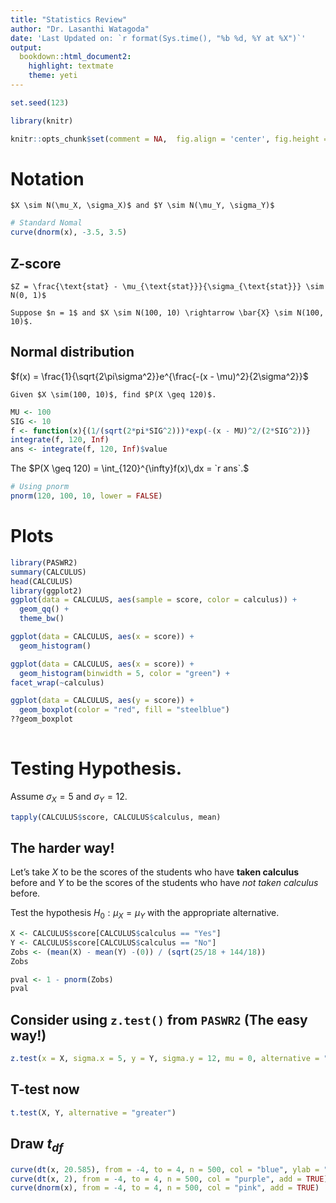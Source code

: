 ```yaml
---
title: "Statistics Review"
author: "Dr. Lasanthi Watagoda"
date: 'Last Updated on: `r format(Sys.time(), "%b %d, %Y at %X")`'
output:
  bookdown::html_document2:
    highlight: textmate
    theme: yeti
---
```


```r

set.seed(123)

library(knitr)

knitr::opts_chunk$set(comment = NA,  fig.align = 'center', fig.height = 5, fig.width = 5, warning = FALSE, message = FALSE, tidy.opts=list(blank = TRUE, width.cutoff= 75))

```

# Notation

```definition
$X \sim N(\mu_X, \sigma_X)$ and $Y \sim N(\mu_Y, \sigma_Y)$
```

```r
# Standard Nomal
curve(dnorm(x), -3.5, 3.5)
```

## Z-score

```definition

$Z = \frac{\text{stat} - \mu_{\text{stat}}}{\sigma_{\text{stat}}} \sim N(0, 1)$
```

```example
Suppose $n = 1$ and $X \sim N(100, 10) \rightarrow \bar{X} \sim N(100, 10)$.
```

## Normal distribution

$f(x) = \frac{1}{\sqrt{2\pi\sigma^2}}e^{\frac{-(x - \mu)^2}{2\sigma^2}}$

```example
Given $X \sim(100, 10)$, find $P(X \geq 120)$.
```

```r
MU <- 100
SIG <- 10
f <- function(x){(1/(sqrt(2*pi*SIG^2)))*exp(-(x - MU)^2/(2*SIG^2))}
integrate(f, 120, Inf)
ans <- integrate(f, 120, Inf)$value
```

The $P(X \geq 120) = \int_{120}^{\infty}f(x)\,dx = `r ans`.$

```r
# Using pnorm
pnorm(120, 100, 10, lower = FALSE)
```

# Plots

```r
library(PASWR2)
summary(CALCULUS)
head(CALCULUS)
library(ggplot2)
ggplot(data = CALCULUS, aes(sample = score, color = calculus)) + 
  geom_qq() + 
  theme_bw()
```



```r
ggplot(data = CALCULUS, aes(x = score)) + 
  geom_histogram() 

```

```r
ggplot(data = CALCULUS, aes(x = score)) + 
  geom_histogram(binwidth = 5, color = "green") + 
facet_wrap(~calculus)
```


```r
ggplot(data = CALCULUS, aes(y = score)) + 
  geom_boxplot(color = "red", fill = "steelblue")
??geom_boxplot
  
```


# Testing Hypothesis.

Assume $\sigma_X = 5$ and $\sigma_Y=12$.



<!-- # TidyVerse
#library(dplyr)
#CALCULUS %>%
#  group_by(calculus) %>%
#  summarize(MeanScore = mean(score))
# sigX = 5, sigY = 12 -->




```r

tapply(CALCULUS$score, CALCULUS$calculus, mean)

```


## The harder way!

Let's take $X$ to be the scores of the students who have **taken calculus** before and $Y$ to be the scores of the students who have *not taken calculus* before.

Test the hypothesis $H_0: \mu_X = \mu_Y$ with the appropriate alternative.

```r
X <- CALCULUS$score[CALCULUS$calculus == "Yes"]
Y <- CALCULUS$score[CALCULUS$calculus == "No"]
Zobs <- (mean(X) - mean(Y) -(0)) / (sqrt(25/18 + 144/18))
Zobs

pval <- 1 - pnorm(Zobs)
pval
```

## Consider using `z.test()` from `PASWR2` (The easy way!)

```r
z.test(x = X, sigma.x = 5, y = Y, sigma.y = 12, mu = 0, alternative = "greater")
```

## T-test now

```r
t.test(X, Y, alternative = "greater")

```
<!--
# Discuss: Why is the alternative "less" now...
t.test(score ~ calculus, data = CALCULUS, alternative = "less")
-->

## Draw $t_{df}$

```r
curve(dt(x, 20.585), from = -4, to = 4, n = 500, col = "blue", ylab = "")
curve(dt(x, 2), from = -4, to = 4, n = 500, col = "purple", add = TRUE)
curve(dnorm(x), from = -4, to = 4, n = 500, col = "pink", add = TRUE)
```











<!--
## Randomization test

#### Distribute Cards and go through example before this code {-}

```r
obsDIFF <- diff(tapply(CALCULUS$score, CALCULUS$calculus, mean))
obsDIFF
R <- 1000
TS <- numeric(R)
set.seed(123)
for(i in 1:R){
  index <- sample(length(CALCULUS$score), 18, replace = FALSE)
  TS[i] <- mean(CALCULUS$score[index]) - mean(CALCULUS$score[-index])
}
pvalue <- (sum(TS >= obsDIFF) + 1)/(R + 1)
pvalue
```

## Another approach using the standardized t

```r
obsDIFF <- t.test(score ~ calculus, data = CALCULUS, alternative = "less")$stat
obsDIFF
R <- 1000
TS <- numeric(R)
set.seed(123)
for(i in 1:R){
  TS[i] <- t.test(score ~ sample(calculus), data = CALCULUS, alternative = "less")$stat
}
pvalue <- (sum(TS <= obsDIFF) + 1)/(R + 1)
pvalue
```

## What about a Confidence Interval? --- Bootstrap
**Key concept sample with replacement!**

```r
R <- 1000
TS <- numeric(R)
set.seed(123)
for(i in 1:R){
  xbar1 <- mean(sample(X, 18, replace = TRUE))
  xbar2 <- mean(sample(Y, 18, replace = TRUE))
  TS[i] <- xbar1 - xbar2
}
hist(TS, breaks = "Scott")
# With ggplot2 (note have to pass Data Frame)
DF <- data.frame(x = TS)
library(ggplot2)
ggplot(data = DF, aes(x = x)) + 
  geom_density(fill = "purple", alpha = 0.2) + 
  theme_bw()
#
CI <- quantile(TS, probs = c(0.025, 0.975))  # 95% Percentile Boostrap CI
CI 
#
p <- ggplot(data = DF, aes(x = x, y = ..density..)) + 
  geom_density(fill = "red", alpha = 0.8) + 
  theme_bw()
x.dens <- density(TS)
df.dens <- data.frame(x = x.dens$x, y = x.dens$y)
p + geom_area(data = subset(df.dens, x >= CI[1] & x <= CI[2]), aes(x = x, y = y), fill = "blue", alpha = .3)
```

## Simple Linear Regression

```r
library(ggvis)
ggvis(data = GRADES, x = ~sat, y = ~gpa) %>% 
  layer_points() %>% 
  layer_model_predictions(model = "lm", formula = gpa ~ sat)
```

```r
slr.mod <- lm(gpa ~ sat, data = GRADES)
summary(slr.mod)
par(mfrow = c(2, 2))
plot(slr.mod)
par(mfrow = c(1, 1))
```

-->